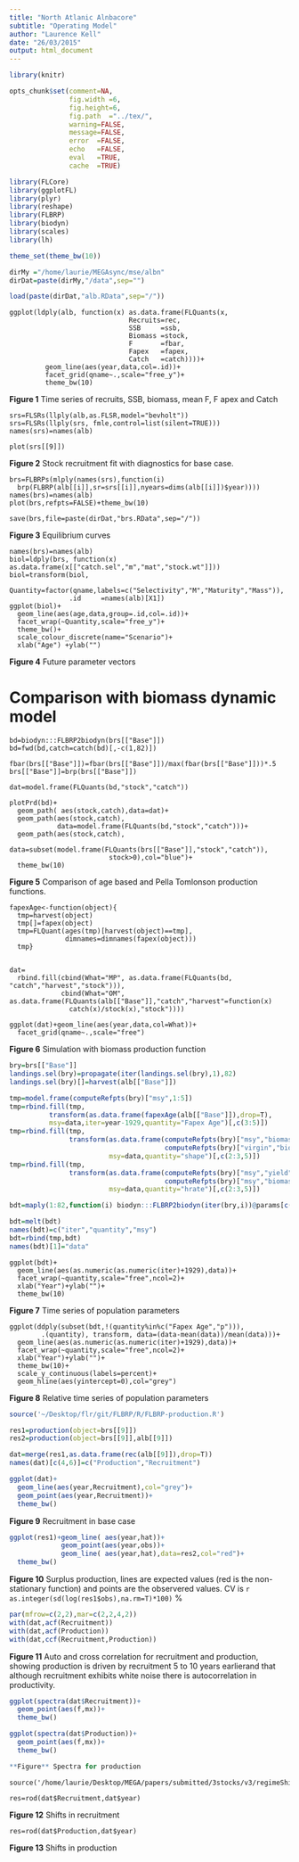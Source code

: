```yaml
---
title: "North Atlanic Alnbacore"
subtitle: "Operating Model"
author: "Laurence Kell"
date: "26/03/2015"
output: html_document
---
```


```r
library(knitr)

opts_chunk$set(comment=NA, 
               fig.width =6, 
               fig.height=6,
               fig.path  ="../tex/",
               warning=FALSE, 
               message=FALSE, 
               error  =FALSE, 
               echo   =FALSE, 
               eval   =TRUE,
               cache  =TRUE)
```

```r
library(FLCore)
library(ggplotFL)
library(plyr)
library(reshape)
library(FLBRP)
library(biodyn)
library(scales)
library(lh)

theme_set(theme_bw(10))
```

```r
dirMy ="/home/laurie/MEGAsync/mse/albn"
dirDat=paste(dirMy,"/data",sep="")

load(paste(dirDat,"alb.RData",sep="/"))
```


```ralb-om
ggplot(ldply(alb, function(x) as.data.frame(FLQuants(x,
                              Recruits=rec,
                              SSB     =ssb,
                              Biomass =stock,
                              F       =fbar,
                              Fapex   =fapex,
                              Catch   =catch))))+
         geom_line(aes(year,data,col=.id))+
         facet_grid(qname~.,scale="free_y")+
         theme_bw(10)
```

**Figure 1** Time series of recruits, SSB, biomass, mean F, F apex and Catch

```ralb-om-sr
srs=FLSRs(llply(alb,as.FLSR,model="bevholt"))
srs=FLSRs(llply(srs, fmle,control=list(silent=TRUE)))
names(srs)=names(alb)

plot(srs[[9]])
```

**Figure 2**  Stock recruitment fit with diagnostics for base case.

```ralb-om-eql
brs=FLBRPs(mlply(names(srs),function(i) 
  brp(FLBRP(alb[[i]],sr=srs[[i]],nyears=dims(alb[[i]])$year))))
names(brs)=names(alb)
plot(brs,refpts=FALSE)+theme_bw(10)

save(brs,file=paste(dirDat,"brs.RData",sep="/"))
```

**Figure 3**  Equilibrium curves


```ralb-om-biol
names(brs)=names(alb)
biol=ldply(brs, function(x) as.data.frame(x[["catch.sel","m","mat","stock.wt"]]))
biol=transform(biol,
               Quantity=factor(qname,labels=c("Selectivity","M","Maturity","Mass")),
               .id     =names(alb)[X1])
ggplot(biol)+
  geom_line(aes(age,data,group=.id,col=.id))+ 
  facet_wrap(~Quantity,scale="free_y")+ 
  theme_bw()+
  scale_colour_discrete(name="Scenario")+
  xlab("Age") +ylab("")
```

**Figure 4**  Future parameter vectors

# Comparison with biomass dynamic model

```ralb-om-prd
bd=biodyn:::FLBRP2biodyn(brs[["Base"]])
bd=fwd(bd,catch=catch(bd)[,-c(1,82)])

fbar(brs[["Base"]])=fbar(brs[["Base"]])/max(fbar(brs[["Base"]]))*.5
brs[["Base"]]=brp(brs[["Base"]])

dat=model.frame(FLQuants(bd,"stock","catch"))

plotPrd(bd)+
  geom_path( aes(stock,catch),data=dat)+
  geom_path(aes(stock,catch),
            data=model.frame(FLQuants(bd,"stock","catch")))+
  geom_path(aes(stock,catch),
             data=subset(model.frame(FLQuants(brs[["Base"]],"stock","catch")),
                         stock>0),col="blue")+
  theme_bw(10)
```

**Figure 5** Comparison of age based and Pella Tomlonson production functions.


```ralb-om-mp
fapexAge<-function(object){
  tmp=harvest(object)
  tmp[]=fapex(object)
  tmp=FLQuant(ages(tmp)[harvest(object)==tmp],
              dimnames=dimnames(fapex(object)))
  tmp}


dat=
  rbind.fill(cbind(What="MP", as.data.frame(FLQuants(bd,      "catch","harvest","stock"))),
             cbind(What="OM", as.data.frame(FLQuants(alb[["Base"]],"catch","harvest"=function(x)
               catch(x)/stock(x),"stock"))))

ggplot(dat)+geom_line(aes(year,data,col=What))+
  facet_grid(qname~.,scale="free")
```

**Figure 6** Simulation with biomass production function


```r
bry=brs[["Base"]]
landings.sel(bry)=propagate(iter(landings.sel(bry),1),82)
landings.sel(bry)[]=harvest(alb[["Base"]])

tmp=model.frame(computeRefpts(bry)["msy",1:5])
tmp=rbind.fill(tmp,
          transform(as.data.frame(fapexAge(alb[["Base"]]),drop=T),
          msy=data,iter=year-1929,quantity="Fapex Age")[,c(3:5)])
tmp=rbind.fill(tmp,
               transform(as.data.frame(computeRefpts(bry)["msy","biomass"]/
                                       computeRefpts(bry)["virgin","biomass"]),
                         msy=data,quantity="shape")[,c(2:3,5)])
tmp=rbind.fill(tmp,
               transform(as.data.frame(computeRefpts(bry)["msy","yield"]/
                                       computeRefpts(bry)["msy","biomass"]),
                         msy=data,quantity="hrate")[,c(2:3,5)])

bdt=maply(1:82,function(i) biodyn:::FLBRP2biodyn(iter(bry,i))@params[c("r","k","p")])

bdt=melt(bdt)
names(bdt)=c("iter","quantity","msy")
bdt=rbind(tmp,bdt)
names(bdt)[1]="data"
```

```ralb-om-bench1
ggplot(bdt)+
  geom_line(aes(as.numeric(as.numeric(iter)+1929),data))+
  facet_wrap(~quantity,scale="free",ncol=2)+
  xlab("Year")+ylab("")+
  theme_bw(10)
```

**Figure 7** Time series of population parameters


```ralb-om-bench2
ggplot(ddply(subset(bdt,!(quantity%in%c("Fapex Age","p"))),
        .(quantity), transform, data=(data-mean(data))/mean(data)))+
  geom_line(aes(as.numeric(as.numeric(iter)+1929),data))+
  facet_wrap(~quantity,scale="free",ncol=2)+
  xlab("Year")+ylab("")+
  theme_bw(10)+
  scale_y_continuous(labels=percent)+
  geom_hline(aes(yintercept=0),col="grey")
```

**Figure 8** Relative time series of population parameters

```r
source('~/Desktop/flr/git/FLBRP/R/FLBRP-production.R')
```


```r
res1=production(object=brs[[9]])
res2=production(object=brs[[9]],alb[[9]])

dat=merge(res1,as.data.frame(rec(alb[[9]]),drop=T))
names(dat)[c(4,6)]=c("Production","Recruitment")

ggplot(dat)+
  geom_line(aes(year,Recruitment),col="grey")+
  geom_point(aes(year,Recruitment))+
  theme_bw()
```

**Figure 9** Recruitment in base case


```r
ggplot(res1)+geom_line( aes(year,hat))+
             geom_point(aes(year,obs))+
             geom_line( aes(year,hat),data=res2,col="red")+
  theme_bw()   
```

**Figure 10** Surplus production, lines are expected values (red is the non-stationary function) and points are the observered values. CV is `r as.integer(sd(log(res1$obs),na.rm=T)*100)` %


```r
par(mfrow=c(2,2),mar=c(2,2,4,2))
with(dat,acf(Recruitment))
with(dat,acf(Production))
with(dat,ccf(Recruitment,Production))
```

**Figure 11** Auto and cross correlation for recruitment and production, showing production is driven by recruitment 5 to 10 years earlierand that although recruitment exhibits white noise there is autocorrelation in productivity.

```r
ggplot(spectra(dat$Recruitment))+
  geom_point(aes(f,mx))+
  theme_bw()

ggplot(spectra(dat$Production))+
  geom_point(aes(f,mx))+
  theme_bw()

**Figure** Spectra for production
```


```r-stars-rec
source('/home/laurie/Desktop/MEGA/papers/submitted/3stocks/v3/regimeShift.R')

res=rod(dat$Recruitment,dat$year)
```

**Figure 12** Shifts in recruitment

```r-stars-prod
res=rod(dat$Production,dat$year)
```
**Figure 13 ** Shifts in production
